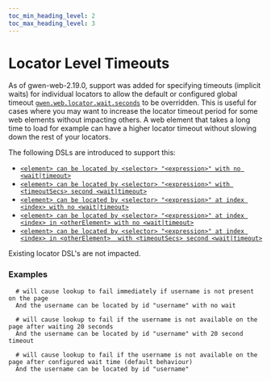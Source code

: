 ```yaml
--- 
toc_min_heading_level: 2
toc_max_heading_level: 3
---
```



# Locator Level Timeouts

As of gwen-web-2.19.0, support was added for specifying timeouts (implicit waits) for individual locators to allow the default or configured global timeout [`gwen.web.locator.wait.seconds`](/docs/settings/reference#gwen-web-locator-wait-seconds) to be overridden. This is useful for cases where you may want to increase the locator timeout period for some web elements without impacting others. A web element that takes a long time to load for example can have a higher locator timeout  without slowing down the rest of your locators.

The following DSLs are introduced to support this:
  - [`<element> can be located by <selector> "<expression>" with no <wait|timeout>`](/docs/dsl/reference#element-can-be-located-by-selector-expression-with-no-timeout)
  - [`<element> can be located by <selector> "<expression>" with <timeoutSecs> second <wait|timeout>`](/docs/dsl/reference#element-can-be-located-by-selector-expression-with-timeout)
  - [`<element> can be located by <selector> "<expression>" at index <index> with no <wait|timeout>`](/docs/dsl/reference#element-can-be-located-by-selector-expression-at-index-with-no-timeout)
  - [`<element> can be located by <selector> "<expression>" at index <index> in <otherElement> with no <wait|timeout>`](/docs/dsl/reference#element-can-be-located-by-selector-expression-at-index-in-other-element-with-no-timeout)
  - [`<element> can be located by <selector> "<expression>" at index <index> in <otherElement>  with <timeoutSecs> second <wait|timeout>`](/docs/dsl/reference#element-can-be-located-by-selector-expression-at-index-in-other-element-with-timeout)

Existing locator DSL's are not impacted.

### Examples

```gherkin
  # will cause lookup to fail immediately if username is not present on the page
  And the username can be located by id "username" with no wait

  # will cause lookup to fail if the username is not available on the page after waiting 20 seconds
  And the username can be located by id "username" with 20 second timeout

  # will cause lookup to fail if the username is not available on the page after configured wait time (default behaviour)
  And the username can be located by id "username"
```
